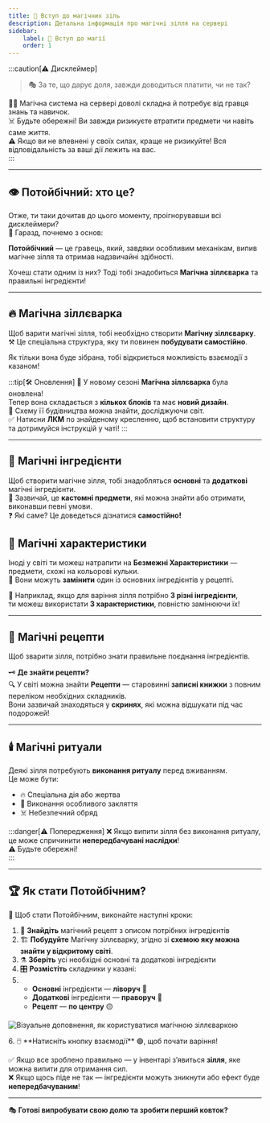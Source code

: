 ```yaml
---
title: 🧪 Вступ до магічних зіль
description: Детальна інформація про магічні зілля на сервері
sidebar:
    label: 🧪 Вступ до магії
    order: 1
---
```



:::caution[⚠️ Дисклеймер]
> 🎭 За те, що дарує доля, завжди доводиться платити, чи не так?

🧙‍♂️ Магічна система на сервері доволі складна й потребує від гравця знань та навичок.  
☠️ Будьте обережні! Ви завжди ризикуєте втратити предмети чи навіть саме життя.  
⚠️ Якщо ви не впевнені у своїх силах, краще не ризикуйте! Вся відповідальність за ваші дії лежить на вас.  
:::

---

## 👁️ Потойбічний: хто це?

Отже, ти таки дочитав до цього моменту, проігнорувавши всі дисклеймери?  
🔮 Гаразд, почнемо з основ:

**Потойбічний** — це гравець, який, завдяки особливим механікам, випив магічне зілля та отримав надзвичайні здібності.

Хочеш стати одним із них? Тоді тобі знадобиться **Магічна зіллєварка** та правильні інгредієнти!

---

## 🔥 Магічна зіллєварка

Щоб варити магічні зілля, тобі необхідно створити **Магічну зіллєварку**.  
⚒️ Це спеціальна структура, яку ти повинен **побудувати самостійно**.

Як тільки вона буде зібрана, тобі відкриється можливість взаємодії з казаном!

:::tip[🛠️ Оновлення]
📢 У новому сезоні **Магічна зіллєварка** була оновлена!  
Тепер вона складається з **кількох блоків** та має **новий дизайн**.  
📜 Схему її будівництва можна знайти, досліджуючи світ.  
✅ Натисни **ЛКМ** по знайденому кресленню, щоб встановити структуру та дотримуйся інструкцій у чаті!
:::

---

## 🧪 Магічні інгредієнти

Щоб створити магічне зілля, тобі знадобляться **основні** та **додаткові** магічні інгредієнти.  
🔎 Зазвичай, це **кастомні предмети**, які можна знайти або отримати, виконавши певні умови.  
❓ Які саме? Це доведеться дізнатися **самостійно!**

## 🌟 Магічні характеристики

Іноді у світі ти можеш натрапити на **Безмежні Характеристики** — предмети, схожі на кольорові кульки.  
🔄 Вони можуть **замінити** один із основних інгредієнтів у рецепті.

📌 Наприклад, якщо для варіння зілля потрібно **3 різні інгредієнти**,  
ти можеш використати **3 характеристики**, повністю замінюючи їх!

---

## 📖 Магічні рецепти

Щоб зварити зілля, потрібно знати правильне поєднання інгредієнтів.

🗝️ **Де знайти рецепти?**  
🔍 У світі можна знайти **Рецепти** — старовинні **записні книжки** з повним переліком необхідних складників.  
Вони зазвичай знаходяться у **скринях**, які можна відшукати під час подорожей!

---

## 🕯️ Магічні ритуали

Деякі зілля потребують **виконання ритуалу** перед вживанням.  
Це може бути:
- 🔥 Спеціальна дія або жертва
- 📜 Виконання особливого закляття
- ☠️ Небезпечний обряд

:::danger[⚠️ Попередження]
❌ Якщо випити зілля без виконання ритуалу, це може спричинити **непередбачувані наслідки**!  
⚠️ Будьте обережні!  
:::

---

## 🏆 Як стати Потойбічним?

📌 Щоб стати Потойбічним, виконайте наступні кроки:

1. 🔎 **Знайдіть** магічний рецепт з описом потрібних інгредієнтів
2. 🏗️ **Побудуйте** Магічну зіллєварку, згідно зі **схемою яку можна знайти у відкритому світі**.
3. ⚗️ **Зберіть** усі необхідні основні та додаткові інгредієнти
4. 🎛️ **Розмістіть** складники у казані:
5.  - **Основні** інгредієнти — **ліворуч** 🔴
    - **Додаткові** інгредієнти — **праворуч** 🔵
    - **Рецепт** — **по центру** 🟡
<p align={"center"}>
    <img src={magical_altar_interface.src} width={"60%"}
         alt="Візуальне доповнення, як користуватися магічною зіллєваркою"/>
</p>
6. 🖱️ **Натисніть кнопку взаємодії** 🟢, щоб почати варіння!

✅ Якщо все зроблено правильно — у інвентарі з’явиться **зілля**, яке можна випити для отримання сил.  
❌ Якщо щось піде не так — інгредієнти можуть зникнути або ефект буде **непередбачуваним**!

---

🎭 **Готові випробувати свою долю та зробити перший ковток?**  
